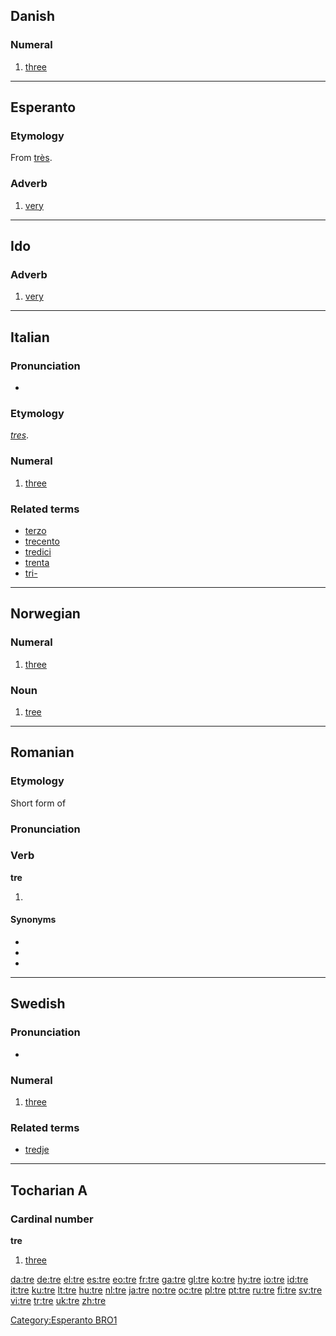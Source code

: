 {{see|tré|tree}}
==Danish==

===Numeral===
{{infl|da|numeral}}

# {{cardinal|lang=da}} [[three]]

----

==Esperanto==

===Etymology===
From {{F.|es}} [[très]].

===Adverb===
{{infl|eo|adverb}}

# [[very]]

[[Category:Esperanto BRO1]]

----

==Ido==

===Adverb===
{{infl|io|adverb}}

# [[very]]

----

==Italian==

===Pronunciation===
* {{IPA|[tre]}}

===Etymology===
{{L.|it}} ''[[tres]]''.

===Numeral===
{{infl|it|numeral}}

# {{cardinal|lang=it}} [[three]]

===Related terms===
*[[terzo]]
*[[trecento]]
*[[tredici]]
*[[trenta]]
*[[tri-]]

----

==Norwegian==

===Numeral===
{{infl|no|numeral}}

# {{cardinal|lang=no}} [[three]]

===Noun===
{{no-noun-irreg|n|treet|trær|trærne}}

# [[tree]]

----

==Romanian==

===Etymology===
Short form of {{term|lang=ro|trebuie}}

===Pronunciation===
{{IPA|[tre]|lang=ro}}

===Verb===
'''tre'''

# {{informal|lang=ro}} {{ro-form-verb|3s|pres|trebui}}

====Synonyms====
* {{l|ro|trebe}}
* {{l|ro|trebie}}
* {{l|ro|trebuie}}

----

==Swedish==

===Pronunciation===
*{{audio|Sv-tre.ogg|audio}}

===Numeral===
{{infl|sv|numeral}}

# {{cardinal|lang=sv}} [[three]]

===Related terms===
*[[tredje]]

----

==Tocharian A==

===Cardinal number===
'''tre'''

# {{cardinal|lang=xto}} [[three]]

[[da:tre]]
[[de:tre]]
[[el:tre]]
[[es:tre]]
[[eo:tre]]
[[fr:tre]]
[[ga:tre]]
[[gl:tre]]
[[ko:tre]]
[[hy:tre]]
[[io:tre]]
[[id:tre]]
[[it:tre]]
[[ku:tre]]
[[lt:tre]]
[[hu:tre]]
[[nl:tre]]
[[ja:tre]]
[[no:tre]]
[[oc:tre]]
[[pl:tre]]
[[pt:tre]]
[[ru:tre]]
[[fi:tre]]
[[sv:tre]]
[[vi:tre]]
[[tr:tre]]
[[uk:tre]]
[[zh:tre]]